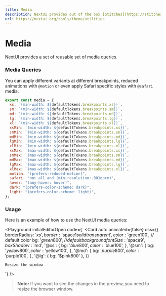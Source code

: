 ```yaml
---
title: Media
description: NextUI provides out of the box [Stitches](https://stitches.dev/tools/utils) utilities.
url: https://nextui.org/tools/theme/utilities
---
```


# Media

NextUI provides a set of reusable set of media queries.

<CarbonAd />

<Spacer y={2} />

### Media Queries

You can apply different variants at different breakpoints, reduced animations with `@motion` or even apply Safari specific styles with `@safari` media.

```js
export const media = {
  xs: `(min-width: ${defaultTokens.breakpoints.xs})`,
  sm: `(min-width: ${defaultTokens.breakpoints.sm})`,
  md: `(min-width: ${defaultTokens.breakpoints.md})`,
  lg: `(min-width: ${defaultTokens.breakpoints.lg})`,
  xl: `(min-width: ${defaultTokens.breakpoints.xl})`,
  xsMin: `(min-width: ${defaultTokens.breakpoints.xs})`,
  smMin: `(min-width: ${defaultTokens.breakpoints.sm})`,
  mdMin: `(min-width: ${defaultTokens.breakpoints.md})`,
  lgMin: `(min-width: ${defaultTokens.breakpoints.lg})`,
  xlMin: `(min-width: ${defaultTokens.breakpoints.xl})`,
  xsMax: `(max-width: ${defaultTokens.breakpoints.xs})`,
  smMax: `(max-width: ${defaultTokens.breakpoints.sm})`,
  mdMax: `(max-width: ${defaultTokens.breakpoints.md})`,
  lgMax: `(max-width: ${defaultTokens.breakpoints.lg})`,
  xlMax: `(max-width: ${defaultTokens.breakpoints.xl})`,
  motion: "(prefers-reduced-motion)",
  safari: "not all and (min-resolution:.001dpcm)",
  hover: "(any-hover: hover)",
  dark: "(prefers-color-scheme: dark)",
  light: "(prefers-color-scheme: light)",
};
```

### Usage

Here is an example of how to use the NextUI media queries:

<Playground
  initialEditorOpen
  code={`
<Card 
  auto 
  animated={false}
  css={{ 
    borderRadius: '$xs', 
    border: '$space$1 solid transparent',
    color: '$green100', // default color
    bg: '$green800', // default background
    fontSize: '$space$9', 
    boxShadow: '$md',
    '@xs': {
      bg: '$blue800',
      color: '$blue100',
    },
    '@sm': {
      bg: '$yellow800',
      color: '$yellow100',
    },
    '@md': {
      bg: '$purple800',
      color: '$purple100',
    },
    '@lg': {
      bg: '$pink800'
    },
  }}
  >
    Resize the window
</Card>
`}
/>

> **Note:** If you want to see the changes in the preview, you need to resize the browser window.
